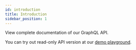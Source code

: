 ```yaml
---
id: introduction
title: Introduction
sidebar_position: 1
---
```


View complete documentation of our GraphQL API.

You can try out read-only API version at our [demo playground](https://demo.saleor.io/graphql/). 

